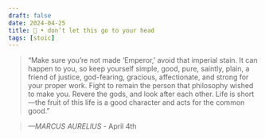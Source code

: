 ```yaml
---
draft: false 
date: 2024-04-25
title: 🗿 • don’t let this go to your head
tags: [stoic]
---
```


>  “Make sure you’re not made ‘Emperor,’ avoid that imperial stain. It can happen to you, so keep yourself simple, good, pure, saintly, plain, a friend of justice, god-fearing, gracious, affectionate, and strong for your proper work. Fight to remain the person that philosophy wished to make you. Revere the gods, and look after each other. Life is short—the fruit of this life is a good character and acts for the common good.”

> *—MARCUS AURELIUS* - April 4th